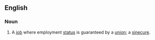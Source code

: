==English==

===Noun===
{{en-noun}}

# A [[job]] where employment [[status]] is guaranteed by a [[union]]; a [[sinecure]].